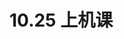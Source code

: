 # 10.25 上机课


<Cards>
  <Cards.Card
    title="View Slide"
    arrow
    href="https://slides.pku3d.com/2024-10-25"
    target='_blank'
  />
</Cards>